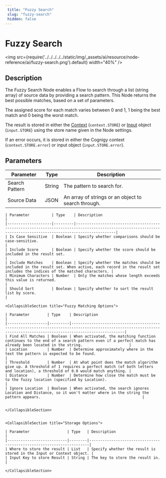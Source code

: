 ```yaml
---
 title: "Fuzzy Search" 
 slug: "fuzzy-search" 
 hidden: false 
---
```


# Fuzzy Search

<img src={require('../../../../../static/img/_assets/ai/resource/node-reference/ai/fuzzy-search.png').default} width="40%" />

## Description

The Fuzzy Search Node enables a Flow to search through a list (string array) of source data by providing a search pattern. This Node returns the best possible matches, based on a set of parameters.

The assigned score for each match varies between 0 and 1, 1 being the best match and 0 being the worst match.

The result is stored in either the [Context](../../../test/interaction-panel/context.mdx) (`context.STORE`) or [Input](../../../test/interaction-panel/input.mdx) object (`input.STORE`) using the store name given in the Node settings.

If an error occurs, it is stored in either the Cognigy context (`context.STORE.error`) or input object (`input.STORE.error`). 

## Parameters

| Parameter      | Type   | Description                                         |
|----------------|--------|-----------------------------------------------------|
| Search Pattern | String | The pattern to search for.                          |
| Source Data    | JSON   | An array of strings or an object to search through. |

<CollapsibleSection title="Basic Options">

    | Parameter          | Type    | Description                                                                                                                                                  |
    |--------------------|---------|--------------------------------------------------------------------------------------------------------------------------------------------------------------|
    | Is Case Sensitive  | Boolean | Specify whether comparisons should be case-sensitive.                                                                                                        |
    | Include Score      | Boolean | Specify whether the score should be included in the result set.                                                                                              |
    | Include Matches    | Boolean | Specify whether the matches should be included in the result set. When active, each record in the result set includes the indices of the matched characters. |
    | Minimum Characters | Number  | Only the matches whose length exceeds this value is returned.                                                                                                |
    | Should Sort        | Boolean | Specify whether to sort the result list by score.                                                                                                            |

    <CollapsibleSection title="Fuzzy Matching Options">

    | Parameter        | Type    | Description                                                                                                                                                        |
    |------------------|---------|--------------------------------------------------------------------------------------------------------------------------------------------------------------------|
    | Find All Matches | Boolean | When activated, the matching function continues to the end of a search pattern even if a perfect match has already been located in the string.                     |
    | Location         | Number  | Determine approximately where in the text the pattern is expected to be found.                                                                                     |
    | Threshold        | Number  | At what point does the match algorithm give up. A threshold of 1 requires a perfect match (of both letters and location), a threshold of 0.0 would match anything. |
    | Distance         | Number  | Determine how close the match must be to the fuzzy location (specified by Location).                                                                               |
    | Ignore Location  | Boolean | When activated, the search ignores Location and Distance, so it won't matter where in the string the pattern appears.                                              |


    </CollapsibleSection>


    <CollapsibleSection title="Storage Options">

    | Parameter                 | Type   | Description                                                          |
    |---------------------------|--------|----------------------------------------------------------------------|
    | Where to store the result | List   | Specify whether the result is stored in the Input or Context object. |
    | Input Key to store Result | String | The key to store the result in.                                      |

    </CollapsibleSection>

</CollapsibleSection>


